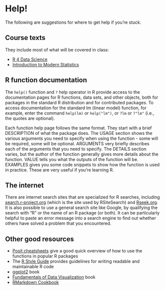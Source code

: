 # Help!

The following are suggestions for where to get help if you're stuck.

## Course texts

They include most of what will be covered in class:

- [R 4 Data Science](http://r4ds.had.co.nz/)  
- [Introduction to Modern Statistics](https://openintro-ims.netlify.app/)   

## R function documentation

The `help()` function and `?` help operator in R provide access to the documentation pages for R functions, data sets, and other objects, both for packages in the standard R distribution and for contributed packages. To access documentation for the standard lm (linear model) function, for example, enter the command `help(lm)` or `help("lm")`, or `?lm` or `?"lm"` (i.e., the quotes are optional).

Each function help page follows the same format. They start with a brief DESCRIPTION of what the package does. The USAGE section shows the various arguments you need to specify when using the function - some will be required, some will be optional. ARGUMENTS very briefly describes each of the arguments that you need to specify. The DETAILS section varies, but the author of the function generally gives more details about the function. VALUE tells you what the outputs of the function will be. EXAMPLES gives you some code snippets to show how the function is used in practice. These are very useful if you're learning R.

## The internet

There are internet search sites that are specialized for R searches, including [search.r-project.org](search.r-project.org) (which is the site used by RSiteSearch) and [Rseek.org](https://rseek.org/). It is also possible to use a general search site like Google, by qualifying the search with “R” or the name of an R package (or both). It can be particularly helpful to paste an error message into a search engine to find out whether others have solved a problem that you encountered.

## Other good resources
- [Posit cheatsheets](https://posit.co/resources/cheatsheets/) give a good quick overview of how to use the functions in popular R packages
- The [R Style Guide](http://adv-r.had.co.nz/Style.html) provides guidelines for writing readable and maintainable R code  
- [ggplot2](https://ggplot2-book.org/) book
- [Fundamentals of Data Visualization](https://clauswilke.com/dataviz/) book
- [RMarkdown Cookbook](https://bookdown.org/yihui/rmarkdown-cookbook/)
